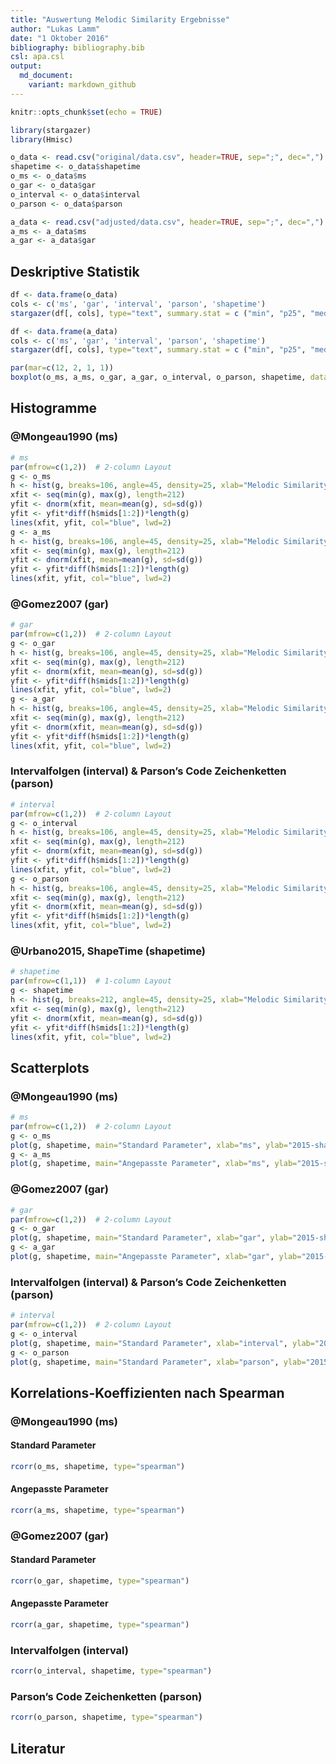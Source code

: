 ```yaml
---
title: "Auswertung Melodic Similarity Ergebnisse"
author: "Lukas Lamm"
date: "1 Oktober 2016"
bibliography: bibliography.bib
csl: apa.csl
output:
  md_document:
    variant: markdown_github
---
```


```r
knitr::opts_chunk$set(echo = TRUE)

library(stargazer)
library(Hmisc)

o_data <- read.csv("original/data.csv", header=TRUE, sep=";", dec=",")
shapetime <- o_data$shapetime
o_ms <- o_data$ms
o_gar <- o_data$gar
o_interval <- o_data$interval
o_parson <- o_data$parson

a_data <- read.csv("adjusted/data.csv", header=TRUE, sep=";", dec=",")
a_ms <- a_data$ms
a_gar <- a_data$gar
```


## Deskriptive Statistik

```r
df <- data.frame(o_data)
cols <- c('ms', 'gar', 'interval', 'parson', 'shapetime')
stargazer(df[, cols], type="text", summary.stat = c ("min", "p25", "median", "mean", "p75", "max", "sd"))
```

```r
df <- data.frame(a_data)
cols <- c('ms', 'gar', 'interval', 'parson', 'shapetime')
stargazer(df[, cols], type="text", summary.stat = c ("min", "p25", "median", "mean", "p75", "max", "sd"))
```

```r
par(mar=c(12, 2, 1, 1))
boxplot(o_ms, a_ms, o_gar, a_gar, o_interval, o_parson, shapetime, data=o_data, names=c("ms (Standard Parameter)", "ms (Angepasste Parameter)", "gar (Standard Parameter)", "gar (Angepasste Parameter)", "interval", "parson", "shapetime"), las=2, at=c(1,2,4,5,7,9,11), col=c("red", "green", "red", "green", "green", "green", "green"))
```

## Histogramme

### @Mongeau1990 (ms)
```r
# ms
par(mfrow=c(1,2))  # 2-column Layout
g <- o_ms
h <- hist(g, breaks=106, angle=45, density=25, xlab="Melodic Similarity Score", ylab="Häufigkeit", cex.lab=1.2, main="Standard Parameter")
xfit <- seq(min(g), max(g), length=212)
yfit <- dnorm(xfit, mean=mean(g), sd=sd(g))
yfit <- yfit*diff(h$mids[1:2])*length(g)
lines(xfit, yfit, col="blue", lwd=2)
g <- a_ms
h <- hist(g, breaks=106, angle=45, density=25, xlab="Melodic Similarity Score", ylab="Häufigkeit", cex.lab=1.2, main="Angepasste Parameter")
xfit <- seq(min(g), max(g), length=212)
yfit <- dnorm(xfit, mean=mean(g), sd=sd(g))
yfit <- yfit*diff(h$mids[1:2])*length(g)
lines(xfit, yfit, col="blue", lwd=2)
```

### @Gomez2007 (gar)
```r
# gar
par(mfrow=c(1,2))  # 2-column Layout
g <- o_gar
h <- hist(g, breaks=106, angle=45, density=25, xlab="Melodic Similarity Score", ylab="Häufigkeit", cex.lab=1.2, main="Standard Parameter")
xfit <- seq(min(g), max(g), length=212)
yfit <- dnorm(xfit, mean=mean(g), sd=sd(g))
yfit <- yfit*diff(h$mids[1:2])*length(g)
lines(xfit, yfit, col="blue", lwd=2)
g <- a_gar
h <- hist(g, breaks=106, angle=45, density=25, xlab="Melodic Similarity Score", ylab="Häufigkeit", cex.lab=1.2, main="Angepasste Parameter")
xfit <- seq(min(g), max(g), length=212)
yfit <- dnorm(xfit, mean=mean(g), sd=sd(g))
yfit <- yfit*diff(h$mids[1:2])*length(g)
lines(xfit, yfit, col="blue", lwd=2)
```

### Intervalfolgen (interval) & Parson's Code Zeichenketten (parson)
```r
# interval
par(mfrow=c(1,2))  # 2-column Layout
g <- o_interval
h <- hist(g, breaks=106, angle=45, density=25, xlab="Melodic Similarity Score", ylab="Häufigkeit", cex.lab=1.2, main="Intervallfolgen")
xfit <- seq(min(g), max(g), length=212)
yfit <- dnorm(xfit, mean=mean(g), sd=sd(g))
yfit <- yfit*diff(h$mids[1:2])*length(g)
lines(xfit, yfit, col="blue", lwd=2)
g <- o_parson
h <- hist(g, breaks=106, angle=45, density=25, xlab="Melodic Similarity Score", ylab="Häufigkeit", cex.lab=1.2, main="Parson's Code")
xfit <- seq(min(g), max(g), length=212)
yfit <- dnorm(xfit, mean=mean(g), sd=sd(g))
yfit <- yfit*diff(h$mids[1:2])*length(g)
lines(xfit, yfit, col="blue", lwd=2)
```

### @Urbano2015, ShapeTime (shapetime)
```r
# shapetime
par(mfrow=c(1,1))  # 1-column Layout
g <- shapetime
h <- hist(g, breaks=212, angle=45, density=25, xlab="Melodic Similarity Score", ylab="Häufigkeit", cex.lab=1.2, main=NULL)
xfit <- seq(min(g), max(g), length=212)
yfit <- dnorm(xfit, mean=mean(g), sd=sd(g))
yfit <- yfit*diff(h$mids[1:2])*length(g)
lines(xfit, yfit, col="blue", lwd=2)
```


## Scatterplots

### @Mongeau1990 (ms)
```r
# ms
par(mfrow=c(1,2))  # 2-column Layout
g <- o_ms
plot(g, shapetime, main="Standard Parameter", xlab="ms", ylab="2015-shapetime")
g <- a_ms
plot(g, shapetime, main="Angepasste Parameter", xlab="ms", ylab="2015-shapetime")
```

### @Gomez2007 (gar)
```r
# gar
par(mfrow=c(1,2))  # 2-column Layout
g <- o_gar
plot(g, shapetime, main="Standard Parameter", xlab="gar", ylab="2015-shapetime")
g <- a_gar
plot(g, shapetime, main="Angepasste Parameter", xlab="gar", ylab="2015-shapetime")
```

### Intervalfolgen (interval) & Parson's Code Zeichenketten (parson)
```r
# interval
par(mfrow=c(1,2))  # 2-column Layout
g <- o_interval
plot(g, shapetime, main="Standard Parameter", xlab="interval", ylab="2015-shapetime")
g <- o_parson
plot(g, shapetime, main="Standard Parameter", xlab="parson", ylab="2015-shapetime")
```


## Korrelations-Koeffizienten nach Spearman

### @Mongeau1990 (ms)
#### Standard Parameter 
```r
rcorr(o_ms, shapetime, type="spearman")
```
#### Angepasste Parameter
```r
rcorr(a_ms, shapetime, type="spearman")
```

### @Gomez2007 (gar)
#### Standard Parameter 
```r
rcorr(o_gar, shapetime, type="spearman")
```
#### Angepasste Parameter
```r
rcorr(a_gar, shapetime, type="spearman")
```

### Intervalfolgen (interval)
```r
rcorr(o_interval, shapetime, type="spearman")
```

### Parson's Code Zeichenketten (parson)
```r
rcorr(o_parson, shapetime, type="spearman")
```


## Literatur
